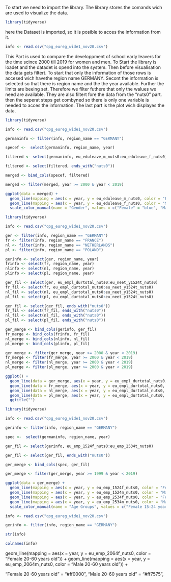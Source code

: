 
To start we need to import the library. The library stores the comands wich are used to 
visualize the data.

```r
library(tidyverse)
```

here the Dataset is imported, so it is posible to acces the information from it. 

```r
info <- read.csv("qog_eureg_wide1_nov20.csv")
```

This Part is used to compare the developpment of school early leavers for the time scince 
2000 till 2019 for women and men.
To Start the library is loadet and the datadet is opend into the system. Then before 
visualisation the data gets filtert. To start that only the information of those rows is 
accesed wich havethe region name GERMANY. Secont the information is selected so that there 
is region name and the the year available. Further the limits are beeing set. Therefore 
we filter futhere that only the walues we need are available. They are also filtert fore 
the data from the "nuts0" part. then the seperat steps get combyned so there is only one 
variable is needed to acces the information.
The last part is the plot wich displayes the data. 

```r
library(tidyverse)

info <- read.csv("qog_eureg_wide1_nov20.csv")

germaninfo <- filter(info, region_name == "GERMANY")

specef <-  select(germaninfo, region_name, year)

filtered <- select(germaninfo, eu_eduleave_m_nuts0:eu_eduleave_f_nuts0)

filtered <- select(filtered, ends_with("nuts0"))

merged <- bind_cols(specef, filtered)

merged <- filter(merged, year >= 2000 & year < 2019)

ggplot(data = merged) +
  geom_line(mapping = aes(x = year, y = eu_eduleave_m_nuts0, color = "Female")) +
  geom_line(mapping = aes(x = year, y = eu_eduleave_f_nuts0, color = "Male")) +
  scale_color_manual(name = "Gender", values = c("Female" = "blue", "Male" = "red" ))
```



```r
library(tidyverse)

info <- read.csv("qog_eureg_wide1_nov20.csv")

ger <- filter(info, region_name == "GERMANY")
fr <- filter(info, region_name == "FRANCE")
nl <- filter(info, region_name == "NETHERLANDS")
pl <- filter(info, region_name == "POLAND")

gerinfo <- select(ger, region_name, year)
frinfo <- select(fr, region_name, year)
nlinfo <- select(nl, region_name, year)
plinfo <- select(pl, region_name, year)

ger_fil <- select(ger, eu_empl_durtotal_nuts0:eu_neet_y1524t_nuts0)
fr_fil <- select(fr, eu_empl_durtotal_nuts0:eu_neet_y1524t_nuts0)
nl_fil <- select(nl, eu_empl_durtotal_nuts0:eu_neet_y1524t_nuts0)
pl_fil <- select(pl, eu_empl_durtotal_nuts0:eu_neet_y1524t_nuts0)

ger_fil <- select(ger_fil, ends_with("nuts0"))
fr_fil <- select(fr_fil, ends_with("nuts0"))
nl_fil <- select(nl_fil, ends_with("nuts0"))
pl_fil <- select(pl_fil, ends_with("nuts0"))

ger_merge <- bind_cols(gerinfo, ger_fil)
fr_merge <- bind_cols(frinfo, fr_fil)
nl_merge <- bind_cols(nlinfo, nl_fil)
pl_merge <- bind_cols(plinfo, pl_fil)

ger_merge <- filter(ger_merge, year >= 2000 & year < 2019)
fr_merge <- filter(fr_merge, year >= 2000 & year < 2019)
nl_merge <- filter(nl_merge, year >= 2000 & year < 2019)
pl_merge <- filter(pl_merge, year >= 2000 & year < 2019)

ggplot() +
  geom_line(data = ger_merge, aes(x = year, y = eu_empl_durtotal_nuts0, color = "black")) +
  geom_line(data = fr_merge, aes(x = year, y = eu_empl_durtotal_nuts0, color = "blue")) +
  geom_line(data = nl_merge, aes(x = year, y = eu_empl_durtotal_nuts0, color = "orange")) +
  geom_line(data = pl_merge, aes(x = year, y = eu_empl_durtotal_nuts0, color = "red")) +
  ggtitle("")
```

```r
library(tidyverse)

info <- read.csv("qog_eureg_wide1_nov20.csv")

gerinfo <- filter(info, region_name == "GERMANY")

spec <-  select(germaninfo, region_name, year)

ger_fil <- select(gerinfo, eu_emp_1524f_nuts0:eu_emp_2534t_nuts0)

ger_fil <- select(ger_fil, ends_with("nuts0"))

ger_merge <- bind_cols(spec, ger_fil)

ger_merge <- filter(ger_merge, year >= 1999 & year < 2019)

ggplot(data = ger_merge) +
  geom_line(mapping = aes(x = year, y = eu_emp_1524f_nuts0, color = "Female 15-24 years old")) +
  geom_line(mapping = aes(x = year, y = eu_emp_1524m_nuts0, color = "Male 15-24 years old")) +
  geom_line(mapping = aes(x = year, y = eu_emp_2534f_nuts0, color = "Female 25-34 years old")) +
  geom_line(mapping = aes(x = year, y = eu_emp_2534m_nuts0, color = "Male 25-34 years old")) +
  scale_color_manual(name = "Age Groups", values = c("Female 15-24 years old" = "#0000ff", "Male 15-24 years old" = "#7979ff","Female 25-34 years old" = "#e600ff", "Male 25-34 years old" = "#ff6ef8"))
```

```r
info <- read.csv("qog_eureg_wide1_nov20.csv")

gerinfo <- filter(info, region_name == "GERMANY")

```

```r
str(info)
```

```r
colnames(info)
```

 geom_line(mapping = aes(x = year, y = eu_emp_2064f_nuts0, color = "Female 20-60 years old")) +
  geom_line(mapping = aes(x = year, y = eu_emp_2064m_nuts0, color = "Male 20-60 years old")) +

   "Female 20-60 years old" = "#ff0000", "Male 20-60 years old" = "#ff7575", 